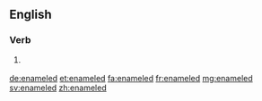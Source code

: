 ==English==

===Verb===
{{head|en|verb form}}

# {{context|US|lang=en}} {{en-past of|enamel}}

[[de:enameled]]
[[et:enameled]]
[[fa:enameled]]
[[fr:enameled]]
[[mg:enameled]]
[[sv:enameled]]
[[zh:enameled]]